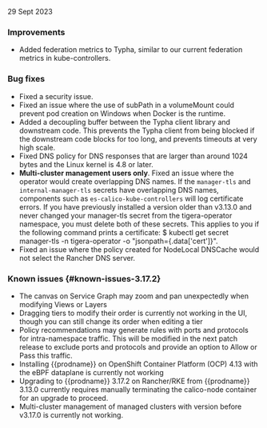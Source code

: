 29 Sept 2023

### Improvements
- Added federation metrics to Typha, similar to our current federation metrics in kube-controllers.

### Bug fixes
- Fixed a security issue.
- Fixed an issue where the use of subPath in a volumeMount could prevent pod creation on Windows when Docker is the runtime.
- Added a decoupling buffer between the Typha client library and downstream code. This prevents the Typha client from being blocked if the downstream code blocks for too long, and prevents timeouts at very high scale.
- Fixed DNS policy for DNS responses that are larger than around 1024 bytes and the Linux kernel is 4.8 or later.
- **Multi-cluster management users only**. Fixed an issue where the operator would create overlapping DNS names. If the `manager-tls` and `internal-manager-tls` secrets have overlapping DNS names, components such as `es-calico-kube-controllers` will log certificate errors. If you have previously installed a version older than v3.13.0 and never changed your manager-tls secret from the tigera-operator namespace, you must delete both of these secrets. This applies to you if the following command prints a certificate: $ kubectl get secret manager-tls -n tigera-operator -o "jsonpath={.data['cert']}".
- Fixed an issue where the policy created for NodeLocal DNSCache would not select the Rancher DNS server.

### Known issues {#known-issues-3.17.2}
- The canvas on Service Graph may zoom and pan unexpectedly when modifying Views or Layers
- Dragging tiers to modify their order is currently not working in the UI, though you can still change its order when editing a tier
- Policy recommendations may generate rules with ports and protocols for intra-namespace traffic. This will be modified in the next patch release to exclude ports and protocols and provide an option to Allow or Pass this traffic.
- Installing {{prodname}} on OpenShift Container Platform (OCP) 4.13 with the eBPF dataplane is currently not working
- Upgrading to {{prodname}} 3.17.2 on Rancher/RKE from {{prodname}} 3.13.0 currently requires manually terminating the calico-node container for an upgrade to proceed.
- Multi-cluster management of managed clusters with version before v3.17.0 is currently not working.